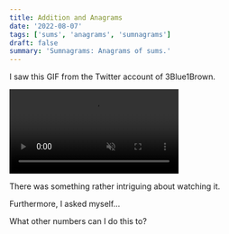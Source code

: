 ```yaml
---
title: Addition and Anagrams
date: '2022-08-07'
tags: ['sums', 'anagrams', 'sumnagrams']
draft: false
summary: 'Sumnagrams: Anagrams of sums.'
---
```


I saw this GIF from the Twitter account of 3Blue1Brown.

<video autoplay loop muted playsinline>
  <source src="/post-assets/sumnagrams/inspiration.mp4" type="video/mp4" />
</video>

There was something rather intriguing about watching it.

Furthermore, I asked myself...

<p className="text-center text-2xl font-extrabold"> What other numbers can I do this to? </p>
